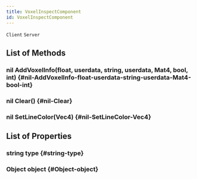 ```yaml
---
title: VoxelInspectComponent
id: VoxelInspectComponent
---
```

`Client`
`Server`

## List of Methods

### nil AddVoxelInfo(float, userdata, string, userdata, Mat4, bool, int) {#nil-AddVoxelInfo-float-userdata-string-userdata-Mat4-bool-int}

### nil Clear() {#nil-Clear}

### nil SetLineColor(Vec4) {#nil-SetLineColor-Vec4}

## List of Properties

### string type {#string-type}

### Object object {#Object-object}


